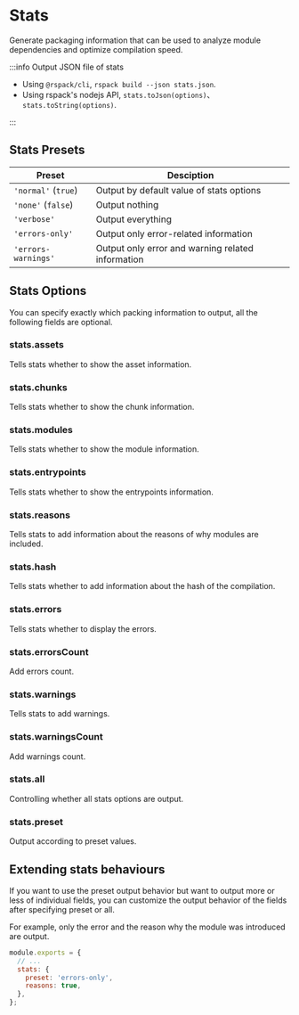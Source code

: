 
# Stats

Generate packaging information that can be used to analyze module dependencies and optimize compilation speed.

:::info Output JSON file of stats

- Using `@rspack/cli`, `rspack build --json stats.json`.
- Using rspack's nodejs API, `stats.toJson(options)`、`stats.toString(options)`.

:::

<PropertyType type="boolean | string | Object" defaultValue="false" />

## Stats Presets

| Preset              | Desciption                                        |
| ------------------- | ------------------------------------------------- |
| `'normal'` (`true`) | Output by default value of stats options          |
| `'none'` (`false`)  | Output nothing                                    |
| `'verbose'`         | Output everything                                 |
| `'errors-only'`     | Output only error-related information             |
| `'errors-warnings'` | Output only error and warning related information |

## Stats Options

You can specify exactly which packing information to output, all the following fields are optional.

### stats.assets

<PropertyType type="boolean" defaultValue="true" />

Tells stats whether to show the asset information.

### stats.chunks

<PropertyType type="boolean" defaultValue="true" />

Tells stats whether to show the chunk information.

### stats.modules

<PropertyType type="boolean" defaultValue="true" />

Tells stats whether to show the module information.

### stats.entrypoints

<PropertyType type="boolean" defaultValue="true" />

Tells stats whether to show the entrypoints information.

### stats.reasons

<PropertyType type="boolean" defaultValue="true" />

Tells stats to add information about the reasons of why modules are included.

### stats.hash

<PropertyType type="boolean" defaultValue="true" />

Tells stats whether to add information about the hash of the compilation.

### stats.errors

<PropertyType type="boolean" defaultValue="true" />

Tells stats whether to display the errors.

### stats.errorsCount

<PropertyType type="boolean" defaultValue="true" />

Add errors count.

### stats.warnings

<PropertyType type="boolean" defaultValue="true" />

Tells stats to add warnings.

### stats.warningsCount

<PropertyType type="boolean" defaultValue="true" />

Add warnings count.

### stats.all

<PropertyType type="boolean" defaultValue="undefined" />

Controlling whether all stats options are output.

### stats.preset

<PropertyType type="boolean" defaultValue="undefined" />

Output according to preset values.

## Extending stats behaviours

If you want to use the preset output behavior but want to output more or less of individual fields, you can customize the output behavior of the fields after specifying preset or all.

For example, only the error and the reason why the module was introduced are output.

```js
module.exports = {
  // ...
  stats: {
    preset: 'errors-only',
    reasons: true,
  },
};
```
